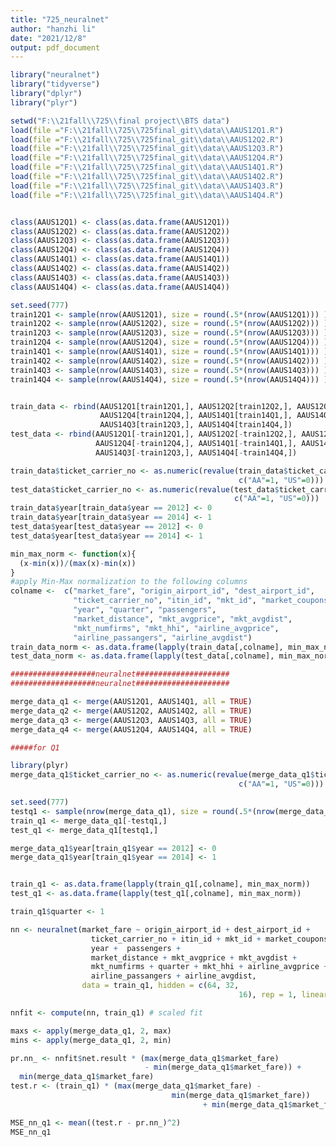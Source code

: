 ---
title: "725_neuralnet"
author: "hanzhi li"
date: "2021/12/8"
output: pdf_document
---

```{r step_1}
library("neuralnet")
library("tidyverse")
library("dplyr")
library("plyr")

setwd("F:\\21fall\\725\\final project\\BTS data")
load(file ="F:\\21fall\\725\\725final_git\\data\\AAUS12Q1.R")
load(file ="F:\\21fall\\725\\725final_git\\data\\AAUS12Q2.R")
load(file ="F:\\21fall\\725\\725final_git\\data\\AAUS12Q3.R")
load(file ="F:\\21fall\\725\\725final_git\\data\\AAUS12Q4.R")
load(file ="F:\\21fall\\725\\725final_git\\data\\AAUS14Q1.R")
load(file ="F:\\21fall\\725\\725final_git\\data\\AAUS14Q2.R")
load(file ="F:\\21fall\\725\\725final_git\\data\\AAUS14Q3.R")
load(file ="F:\\21fall\\725\\725final_git\\data\\AAUS14Q4.R")


class(AAUS12Q1) <- class(as.data.frame(AAUS12Q1))
class(AAUS12Q2) <- class(as.data.frame(AAUS12Q2))
class(AAUS12Q3) <- class(as.data.frame(AAUS12Q3))
class(AAUS12Q4) <- class(as.data.frame(AAUS12Q4))
class(AAUS14Q1) <- class(as.data.frame(AAUS14Q1))
class(AAUS14Q2) <- class(as.data.frame(AAUS14Q2))
class(AAUS14Q3) <- class(as.data.frame(AAUS14Q3))
class(AAUS14Q4) <- class(as.data.frame(AAUS14Q4))

set.seed(777)
train12Q1 <- sample(nrow(AAUS12Q1), size = round(.5*(nrow(AAUS12Q1))) ) # set index
train12Q2 <- sample(nrow(AAUS12Q2), size = round(.5*(nrow(AAUS12Q2))) ) 
train12Q3 <- sample(nrow(AAUS12Q3), size = round(.5*(nrow(AAUS12Q3))) ) 
train12Q4 <- sample(nrow(AAUS12Q4), size = round(.5*(nrow(AAUS12Q4))) )   
train14Q1 <- sample(nrow(AAUS14Q1), size = round(.5*(nrow(AAUS14Q1))) )   
train14Q2 <- sample(nrow(AAUS14Q2), size = round(.5*(nrow(AAUS14Q2))) )   
train14Q3 <- sample(nrow(AAUS14Q3), size = round(.5*(nrow(AAUS14Q3))) )   
train14Q4 <- sample(nrow(AAUS14Q4), size = round(.5*(nrow(AAUS14Q4))) )


train_data <- rbind(AAUS12Q1[train12Q1,], AAUS12Q2[train12Q2,], AAUS12Q3[train12Q3,],
                    AAUS12Q4[train12Q4,], AAUS14Q1[train14Q1,], AAUS14Q2[train14Q2,],
                    AAUS14Q3[train12Q3,], AAUS14Q4[train14Q4,])
test_data <- rbind(AAUS12Q1[-train12Q1,], AAUS12Q2[-train12Q2,], AAUS12Q3[-train12Q3,],
                   AAUS12Q4[-train12Q4,], AAUS14Q1[-train14Q1,], AAUS14Q2[-train14Q2,],
                   AAUS14Q3[-train12Q3,], AAUS14Q4[-train14Q4,])

train_data$ticket_carrier_no <- as.numeric(revalue(train_data$ticket_carrier,
                                                   c("AA"=1, "US"=0)))
test_data$ticket_carrier_no <- as.numeric(revalue(test_data$ticket_carrier,
                                                  c("AA"=1, "US"=0)))
train_data$year[train_data$year == 2012] <- 0
train_data$year[train_data$year == 2014] <- 1
test_data$year[test_data$year == 2012] <- 0
test_data$year[test_data$year == 2014] <- 1

min_max_norm <- function(x){
  (x-min(x))/(max(x)-min(x))
}
#apply Min-Max normalization to the following columns
colname <-  c("market_fare", "origin_airport_id", "dest_airport_id",
              "ticket_carrier_no", "itin_id", "mkt_id", "market_coupons",
              "year", "quarter", "passengers",
              "market_distance", "mkt_avgprice", "mkt_avgdist",
              "mkt_numfirms", "mkt_hhi", "airline_avgprice",
              "airline_passangers", "airline_avgdist")
train_data_norm <- as.data.frame(lapply(train_data[,colname], min_max_norm))
test_data_norm <- as.data.frame(lapply(test_data[,colname], min_max_norm))

```

```{r step_2}
###################neuralnet#####################
###################neuralnet#####################

merge_data_q1 <- merge(AAUS12Q1, AAUS14Q1, all = TRUE)
merge_data_q2 <- merge(AAUS12Q2, AAUS14Q2, all = TRUE)
merge_data_q3 <- merge(AAUS12Q3, AAUS14Q3, all = TRUE)
merge_data_q4 <- merge(AAUS12Q4, AAUS14Q4, all = TRUE)

#####for Q1

library(plyr)
merge_data_q1$ticket_carrier_no <- as.numeric(revalue(merge_data_q1$ticket_carrier,
                                                   c("AA"=1, "US"=0)))

set.seed(777)
testq1 <- sample(nrow(merge_data_q1), size = round(.5*(nrow(merge_data_q1))) ) 
train_q1 <- merge_data_q1[-testq1,]
test_q1 <- merge_data_q1[testq1,]

merge_data_q1$year[train_q1$year == 2012] <- 0
merge_data_q1$year[train_q1$year == 2014] <- 1


train_q1 <- as.data.frame(lapply(train_q1[,colname], min_max_norm))
test_q1 <- as.data.frame(lapply(test_q1[,colname], min_max_norm))

train_q1$quarter <- 1

nn <- neuralnet(market_fare ~ origin_airport_id + dest_airport_id + 
                  ticket_carrier_no + itin_id + mkt_id + market_coupons +
                  year +  passengers + 
                  market_distance + mkt_avgprice + mkt_avgdist +
                  mkt_numfirms + quarter + mkt_hhi + airline_avgprice + 
                  airline_passangers + airline_avgdist,
                data = train_q1, hidden = c(64, 32,
                                                   16), rep = 1, linear.output = T)

nnfit <- compute(nn, train_q1) # scaled fit

maxs <- apply(merge_data_q1, 2, max)
mins <- apply(merge_data_q1, 2, min)

pr.nn_ <- nnfit$net.result * (max(merge_data_q1$market_fare) 
                              - min(merge_data_q1$market_fare)) +
  min(merge_data_q1$market_fare)
test.r <- (train_q1) * (max(merge_data_q1$market_fare) -
                                    min(merge_data_q1$market_fare)) 
                                           + min(merge_data_q1$market_fare)

MSE_nn_q1 <- mean((test.r - pr.nn_)^2) 
MSE_nn_q1
```